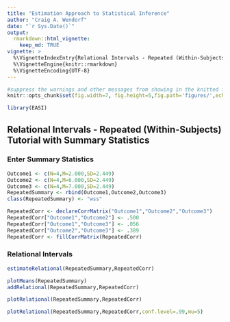 ```yaml
---
title: "Estimation Approach to Statistical Inference"
author: "Craig A. Wendorf"
date: "`r Sys.Date()`"
output: 
  rmarkdown::html_vignette:
    keep_md: TRUE
vignette: >
  %\VignetteIndexEntry{Relational Intervals - Repeated (Within-Subjects) Tutorial with Summary Statistics}
  %\VignetteEngine{knitr::rmarkdown}
  %\VignetteEncoding{UTF-8}
---
```


```r
#suppress the warnings and other messages from showing in the knitted file.
knitr::opts_chunk$set(fig.width=7, fig.height=5,fig.path='figures/',echo=TRUE,warning=FALSE,message=FALSE)
```

```r
library(EASI)
```

## Relational Intervals - Repeated (Within-Subjects) Tutorial with Summary Statistics

### Enter Summary Statistics

```r
Outcome1 <- c(N=4,M=2.000,SD=2.449)
Outcome2 <- c(N=4,M=6.000,SD=2.449)
Outcome3 <- c(N=4,M=7.000,SD=2.449)
RepeatedSummary <- rbind(Outcome1,Outcome2,Outcome3)
class(RepeatedSummary) <- "wss"

RepeatedCorr <- declareCorrMatrix("Outcome1","Outcome2","Outcome3")
RepeatedCorr["Outcome1","Outcome2"] <- .500
RepeatedCorr["Outcome1","Outcome3"] <- .056
RepeatedCorr["Outcome2","Outcome3"] <- .389
RepeatedCorr <- fillCorrMatrix(RepeatedCorr)
```

### Relational Intervals

```r
estimateRelational(RepeatedSummary,RepeatedCorr)
```

```r
plotMeans(RepeatedSummary)
addRelational(RepeatedSummary,RepeatedCorr)
```

```r
plotRelational(RepeatedSummary,RepeatedCorr)
```

```r
plotRelational(RepeatedSummary,RepeatedCorr,conf.level=.99,mu=5)
```
